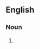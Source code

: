{{also|æstheticisms}}

==English==

===Noun===
{{head|en|noun form}}

# {{plural of|aestheticism|lang=en}}